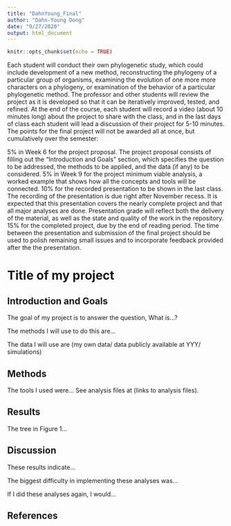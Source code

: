 ```yaml
---
title: "DahnYoung_Final"
author: "Dahn-Young Dong"
date: "9/27/2020"
output: html_document
---
```


```r
knitr::opts_chunk$set(echo = TRUE)
```

Each student will conduct their own phylogenetic study, which could include development of a new method, reconstructing the phylogeny of a particular group of organisms, examining the evolution of one more more characters on a phylogeny, or examination of the behavior of a particular phylogenetic method. The professor and other students will review the project as it is developed so that it can be iteratively improved, tested, and refined. At the end of the course, each student will record a video (about 10 minutes long) about the project to share with the class, and in the last days of class each student will lead a discussion of their project for 5-10 minutes. The points for the final project will not be awarded all at once, but cumulatively over the semester:

5% in Week 6 for the project proposal. The project proposal consists of filling out the "Introduction and Goals" section, which specifies the question to be addressed, the methods to be applied, and the data (if any) to be considered.
5% in Week 9 for the project minimum viable analysis, a worked example that shows how all the concepts and tools will be connected.
10% for the recorded presentation to be shown in the last class. The recording of the presentation is due right after November recess. It is expected that this presentation covers the nearly complete project and that all major analyses are done. Presentation grade will reflect both the delivery of the material, as well as the state and quality of the work in the repository.
15% for the completed project, due by the end of reading period. The time between the presentation and submission of the final project should be used to polish remaining small issues and to incorporate feedback provided after the the presentation.

# Title of my project

## Introduction and Goals

The goal of my project is to answer the question, What is...?

The methods I will use to do this are...

The data I will use are (my own data/ data publicly available at YYY/ simulations)

## Methods

The tools I used were... See analysis files at (links to analysis files).

## Results

The tree in Figure 1...

## Discussion

These results indicate...

The biggest difficulty in implementing these analyses was...

If I did these analyses again, I would...

## References